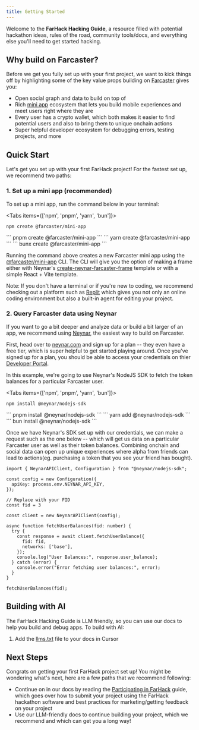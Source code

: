 ```yaml
---
title: Getting Started
---
```


Welcome to the **FarHack Hacking Guide**, a resource filled with potential hackathon ideas, rules of the road, community tools/docs, and everything else you'll need to get started hacking.

## Why build on Farcaster?
Before we get you fully set up with your first project, we want to kick things off by highlighting some of the key value props building on [Farcaster](https://farcaster.xyz) gives you:
- Open social graph and data to build on top of
- Rich [mini app](https://miniapps.farcaster.xyz) ecosystem that lets you build mobile experiences and meet users right where they are
- Every user has a crypto wallet, which both makes it easier to find potential users and also to bring them to unique onchain actions
- Super helpful developer ecosystem for debugging errors, testing projects, and more

## Quick Start
Let's get you set up with your first FarHack project! 
For the fastest set up, we recommend two paths:

### 1. Set up a mini app (recommended)
To set up a mini app, run the command below in your terminal:

<Tabs items={['npm', 'pnpm', 'yarn', 'bun']}>
  <Tab value="npm">
  ```
  npm create @farcaster/mini-app
  ```
  </Tab>
  <Tab value="pnpm">
  ```
  pnpm create @farcaster/mini-app
  ```
  </Tab>
  <Tab value="yarn">
  ```
  yarn create @farcaster/mini-app
  ```
  </Tab>
  <Tab value="bun">
  ```
  bunx create @farcaster/mini-app
  ```
  </Tab>
</Tabs>

Running the command above creates a new Farcaster mini app using the [@farcaster/mini-app](https://github.com/farcasterxyz/frames/tree/main/packages/create-mini-app) CLI. The CLI will give you the option of making a frame either with Neynar's [create-neynar-farcaster-frame](https://github.com/neynarxyz/create-neynar-farcaster-frame) template or with a simple React + Vite template.

Note: If you don't have a terminal or if you're new to coding, we recommend checking out a platform such as [Replit](https://replit.com) which gives you not only an online coding environment but also a built-in agent for editing your project.

### 2. Query Farcaster data using Neynar
If you want to go a bit deeper and analyze data or build a bit larger of an app, we recommend using [Neynar](https://neynar.com), the easiest way to build on Farcaster.

First, head over to [neynar.com](https://neynar.com) and sign up for a plan -- they even have a free tier, which is super helpful to get started playing around. Once you've signed up for a plan, you should be able to access your credentials on thier [Developer Portal](https://dev.neynar.com).

In this example, we're going to use Neynar's NodeJS SDK to fetch the token balances for a particular Farcaster user.

<Tabs items={['npm', 'pnpm', 'yarn', 'bun']}>
  <Tab value="npm">
  ```
  npm install @neynar/nodejs-sdk
  ```
  </Tab>
  <Tab value="pnpm">
  ```
  pnpm install @neynar/nodejs-sdk
  ```
  </Tab>
  <Tab value="yarn">
  ```
  yarn add @neynar/nodejs-sdk
  ```
  </Tab>
  <Tab value="bun">
  ```
  bun install @neynar/nodejs-sdk
  ```
  </Tab>
</Tabs>

Once we have Neynar's SDK set up with our credentials, we can make a request such as the one below -- which will get us data on a particular Farcaster user as well as their token balances. Combining onchain and social data can open up unique experiences where alpha from friends can lead to actions(eg. purchasing a token that you see your friend has bought).

```tsx
import { NeynarAPIClient, Configuration } from "@neynar/nodejs-sdk";

const config = new Configuration({
  apiKey: process.env.NEYNAR_API_KEY,
});

// Replace with your FID
const fid = 3

const client = new NeynarAPIClient(config);

async function fetchUserBalances(fid: number) {
  try {
    const response = await client.fetchUserBalance({
      fid: fid,
      networks: ['base'],
    });
    console.log("User Balances:", response.user_balance);
  } catch (error) {
    console.error("Error fetching user balances:", error);
  }
}

fetchUserBalances(fid);
```

## Building with AI
The FarHack Hacking Guide is LLM friendly, so you can use our docs to help you build and debug apps. To build with AI:
1. Add the [llms.txt](https://farhack.xyz/llms.txt) file to your docs in Cursor

## Next Steps
Congrats on getting your first FarHack project set up! You might be wondering what's next, here are a few paths that we recommend following:
- Continue on in our docs by reading the [Participating in FarHack](/hacking-guide/participating-in-farhack) guide, which goes over how to submit your project using the FarHack hackathon software and best practices for marketing/getting feedback on your project
- Use our LLM-friendly docs to continue building your project, which we recommend and which can get you a long way!